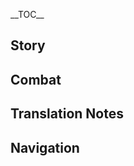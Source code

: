 {{CharacterTabs}}
{{LanguageTabs}}
{{Stub|1={{Meta/VO|tl=1|rm=1}}}}
__TOC__
==Story==
{{VO/Story
|character           = Arataki Itto
|language            = ko
|name                = 아라타키 이토

|vo_01_01_title      = 첫 만남…
|vo_01_01_subtitle   = Hello
|vo_01_01_file       = VO_{language}{character} Hello.ogg
|vo_01_01_tx         = 아라타키파의 큰 형님으로서 이 몸의 명성은 이미 사방에 퍼졌지. 「아라타키 유아독존의 이토」, 「아라타키 스모의 왕 이토」, 「아라타키 오니족의 자랑 이토」, 「아라타키 귀신풍뎅이 투사 이토」, 「아라타키 카드게임 왕중왕 이토」, 「질 수 있지만 절대 항복은 않는 아라타키의 진짜 사나이 이토」… 모두 내가 자주 쓰는 이름이니, 사양 말고 좋아하는 걸로 골라서 편하게 불러, 하하
|vo_01_01_rm         = Arataki-pa-ui keun hyeongnimeuroseo i mom-ui myeongseong-eun imi sabang-e peojyeotjji. "Arataki Yuadokjjon-ui Ito", "Arataki Seumo-ui Wang Ito", "Arataki Onijok-ui Jarang Ito", "Arataki Gwisinpungdeng'i Tusa Ito", "Arataki Kadeugeim Wangjungwang Ito", "Jil Ssu Itjjiman Jeolttae Hangbogeun Anneun Arataki-ui Jinjja Sanai Ito"... Modu naega jaju sseuneun ireumini, sayang malgo joahaneun geollo gollaseo pyeonhage bulleo, haha
|vo_01_01_tl         = As the big brother of the Arataki Gang, this name has already been spread far and wide. Arataki "The One and Only" Itto.<ref group="TN •">{{ko|유아독존|rm=yuadokjjon}}: an idiom for self-centeredness or vainglory</ref> Arataki "The King of Sumo" Itto, Arataki "The Pride of the Oni Tribe" Itto, Arataki "Onikabuto Gladiator" Itto, Arataki "The Ultimate King among Kings of Card Games" Itto, Arataki "The Man's Man Who Might Lose but Will Never Admit Defeat" Itto... These are all names that I often use so pick and choose whichever you like and call me as you please, haha.

|vo_02_01_title      = 잡담・방문
|vo_02_01_subtitle   = Chat: Itto's Here
|vo_02_01_file       = VO_{language}{character} Chat - Itto's Here.ogg
|vo_02_01_tx         = 아라타키 천하제일의 이토가 왔다! 하하하하… 컥…
|vo_02_01_rm         = Arataki Cheonhajeil-ui Ito-ga wattta! Hahahaha... keok...
|vo_02_01_tl         = Arataki "The Best in the World" Itto has arrived! Hahahaha... *coughs*

|vo_02_02_title      = 잡담・간식
|vo_02_02_subtitle   = Chat: Snacks
|vo_02_02_file       = VO_{language}{character} Chat - Snacks.ogg
|vo_02_02_tx         = 쉽게 얻는 음식이 무슨 맛이 있겠어? 그래서 난 간식을 모라로 산 적이 없어. 모두 정정당당하게 이겨서 얻은 거지
|vo_02_02_rm         = Swipkke eonneun eumsigi museun masi itkkesseo? Geuraeseo nan gansigeul Mora-ro san jeogi eopsseo. Modu jeongjeongdangdanghage igyeoseo eodeun geoji
|vo_02_02_tl         = Food that's easily earned, would it even taste good? That's why I've never bought snacks with Mora. I've won them all fairly.

|vo_02_03_title      = 잡담・곤충 싸움
|vo_02_03_subtitle   = Chat: Beetle Fighting
|vo_02_03_file       = VO_{language}{character} Chat - Beetle Fighting.ogg
|vo_02_03_tx         = 곤충 싸움을 우습게 보지 말라고! 끝까지 싸우면서 땀과 눈물로 더 강한 자신이 되는 게, 바로 인생이지!
|vo_02_03_rm         = Gonchung ssaumeul useupkke boji mallago! Kkeutkkaji ssaumyeonseo ttamgwa nunmullo deo ganghan jasini doeneun ge, baro insaeng'iji!
|vo_02_03_tl         = Don't underestimate fighting beetles! Fighting until the end through sweat and tears to become a stronger version of yourself, that's life!

|vo_03_01_title      = 비가 올 때…
|vo_03_01_subtitle   = When It Rains
|vo_03_01_file       = VO_{language}{character} When It Rains.ogg
|vo_03_01_tx         = 사나이는 우산 따위 쓰지 않아…. 아, 근데 비가 좀 많이 내리네. 빠, 빨리 우산 좀 펴봐!
|vo_03_01_rm         = Sanai-neun usan ttawi sseuji ana.... A, geunde biga jom mani naerine. Ppa, ppalli usan jom pyeobwa!
|vo_03_01_tl         = A man doesn't need to use an umbrella... Ah, but it's raining a bit too much. Hu&mdash;Hurry and open an umbrella!

|vo_03_02_title      = 번개가 칠 때…
|vo_03_02_subtitle   = When Thunder Strikes
|vo_03_02_file       = VO_{language}{character} When Thunder Strikes.ogg
|vo_03_02_tx         = 이봐! 라이덴 쇼군 맞지? 잘 들어, 이 몸은 절대 굴복하지 않아! 할 수 있으면 어디 벼락으로 맞혀보라고!
|vo_03_02_rm         = Ibwa! Raiden Syogun matjji? Jal deureo, i mom-eun jeolttae gulbokaji ana! Hal ssu isseumyeon eodi byeorageuro machyeoborago!
|vo_03_02_tl         = Hey! It's Raiden Shogun, right? Listen carefully, I will never submit! If you can, try striking me!

|vo_03_03_title      = 눈이 올 때…
|vo_03_03_subtitle   = When It Snows
|vo_03_03_file       = VO_{language}{character} When It Snows.ogg
|vo_03_03_tx         = 후후… 눈덩이 굴려볼까! 날 이길 수 없을걸! 에… 에취! …후
|vo_03_03_rm         = Huhu... Nuntteong'i gullyeobolkka! Nal igil ssu eopsseulkkeol! E... Echwi! ...Hu
|vo_03_03_tl         = Huhu... Let's roll some snowballs! You won't be able to beat me! A... achoo! ...Hu.

|vo_03_04_title      = 햇살이 좋을 때…
|vo_03_04_subtitle   = When the Sun Is Out
|vo_03_04_file       = VO_{language}{character} When the Sun Is Out.ogg
|vo_03_04_tx         = 날씨 좋구먼! 고이 모셔둔 귀신풍뎅이를 꺼내서 훈련시켜야겠어!
|vo_03_04_rm         = Nalssi jokumeon! Goi mosyeodun gwisinpungdeng'ireul kkeonaeseo hullyeonsikyeoyagesseo!
|vo_03_04_tl         = The weather is great! I should bring out my Onikabuto that I have kept safe and train it!

|vo_03_05_title      = 강풍이 불 때…
|vo_03_05_subtitle   = When the Wind Is Blowing
|vo_03_05_file       = VO_{language}{character} When the Wind Is Blowing.ogg
|vo_03_05_tx         = 바람이 아무리 세도 헤어스타일은 사수하는 것, 이게 남자의 자존심이지
|vo_03_05_rm         = Barami amuri sedo heeoseutair-eun sasuha-neun geot, ige namja-ui jajonsimiji
|vo_03_05_tl         = No matter how strong the wind is, I need to save my hairstyle, this is a man's pride.

|vo_04_01_title      = 아침 인사…
|vo_04_01_subtitle   = Good Morning
|vo_04_01_file       = VO_{language}{character} Good Morning.ogg
|vo_04_01_tx         = 좋은 아침! …모라가 다 떨어졌는데도 정말 일하기 싫군. 어디 놀러라도 갈까?
|vo_04_01_rm         = Joeun achim! ...Mora-ga da tteoreojyeonneundedo jeongmal ilhagi silkun. Eodi nolleorado galkka?
|vo_04_01_tl         = Good morning! ...Although I've run out of Mora, I still really don't want to work. Should we go somewhere to have fun instead?

|vo_04_02_title      = 점심 인사…
|vo_04_02_subtitle   = Good Afternoon
|vo_04_02_file       = VO_{language}{character} Good Afternoon.ogg
|vo_04_02_tx         = 배도 부른데 어디로 갈까나? 하나미자카… 거긴 이제 질렸고, 텐료 봉행에 가서 소란 피우기도 좀 그렇고… 그래, 이도나 가자!
|vo_04_02_rm         = Baedo bureunde eodiro galkkana? Hanamijaka... Geogin eoje jillyeotkko, Tenryo Bonghaeng-e gaseo soran piugido jom geureoko... Geurae, Ido-na gaja!
|vo_04_02_tl         = Seeming we're full, where should we go now? Hanamizaka... I'm now sick of that place and I don't want to bother the Tenryou Commission... Oh, let's go to Ritou!

|vo_04_03_title      = 저녁 인사…
|vo_04_03_subtitle   = Good Evening
|vo_04_03_file       = VO_{language}{character} Good Evening.ogg
|vo_04_03_tx         = 쉿! 누가 말하고 있는 거지…? 그야 귀신이지! 하하하… 놀랐나?
|vo_04_03_rm         = Swit! Nuga malhago inneun geoji...? Geuya gwisiniji! Hahaha... Nollanna?
|vo_04_03_tl         = Shh! Who's talking...? It's just a ghost! Hahaha... Did you get scared?

|vo_04_04_title      = 굿나잇…
|vo_04_04_subtitle   = Good Night...
|vo_04_04_file       = VO_{language}{character} Good Night.ogg
|vo_04_04_tx         = 피곤하면 빨리 자라, 무리하지 말고. 나? 난 눈 뜨고도 잘 수 있다고, 하하
|vo_04_04_rm         = Pigonhamyeon ppalli jara, murihaji malgo. Na? Nan nun tteugodo jal ssu itttago, haha
|vo_04_04_tl         = If you're tired, go to sleep early, don't overwork yourself. Me? I can sleep even with my eyes open, haha.

|vo_06_01_title      = 아라타키 이토 자신에 대해・빈둥거림
|vo_06_01_subtitle   = About Itto: Getting a Real Job
|vo_06_01_file       = VO_{language}{character} About Itto - Getting a Real Job.ogg
|vo_06_01_tx         = 내가 빈둥거린다고? 하하하하! 그럴 리가! 이 몸은 건달이잖아. 건달의 본업이 빈둥거리는 건데 뭐 문제 있어? 큼, 좀 흥분했네, 미안…. 안심해, 도둑질이나 강도짓은 안 하니까. 정 못 버티겠으면 아르바이트로 모라 좀 벌면 돼. 화물 운송이나 편지 배달은 일도 아니고, 개업 현장에서 분위기 띄우는 일도 자주 하지. 모라를 일당으로만 받을 수 있으면 오케이야, 헤헤!
|vo_06_01_rm         = Naega bindunggeorindago? Hahahaha! Geureol riga! I mom-eun geondarijana. Geongal-ui boneobi bindunggeorineun geonde mwo munje isseo? Keum, Jom heungbunhaenne, mian.... Ansimhae, dodukjirina gangdojiseun an nanikka. Jeong mot beotigesseumyeon areubaiteuro Mora jom beolmyeon dwae. Hwamul unsong-ina pyeonji baedareun ildo anigo, gaeup hyeonjang-eseo bunwigi ttuiuneun ildo jaju haji. Morareul ilttangeuroman badeul ssu isseumyeon okeiya, hehe!
|vo_06_01_tl         = 

|vo_06_02_title      = 아라타키 이토 자신에 대해・오니족
|vo_06_02_subtitle   = About Itto: Oni
|vo_06_02_file       = VO_{language}{character} About Itto - Oni.ogg
|vo_06_02_tx         = 오니족은 수많은 일을 겪으면서 지금처럼 인간과 함께 살 수 있는 좋은 시대를 맞이했어. 아직도 오니족에게 적의를 품고 있는 사람이 많긴 하지만. 응? 어떡하냐고? 당연히 바꿔야지. 그렇다고 그들의 비위를 맞추려는 게 아니야. 내 방식대로 인간의 존중을 얻어내겠어!
|vo_06_02_rm         = Onijog-eun, sumaneun ireul gyeokkeumyeonseo jigeumcheoreom ingangwa hamkke sal ssu inneun joeun sidaereul majihaesseo. Ajiktto onijogege jeoguireul pumkko inneun sarami mankin hajiman. Eung? Eotteokanyago? Dangyeonhi bakkwoyaji. Geureotago geudeurui biwireul matchuryeoneun ge aniya. Nae bangsikttaero ingan-ui jonjung-eul eodeonaegesseo!
|vo_06_02_tl         = 

|vo_06_03_title      = 우리에 대해・쿵짝
|vo_06_03_subtitle   = About Us: Cooperation
|vo_06_03_file       = VO_{language}{character} About Us - Cooperation.ogg
|vo_06_03_tx         = 이봐, 넌 늘 남들 대신 일 처리하느라 바쁘던데. 그게 단지 모라 때문만은 아니겠지? 너도 분명 호탕하고 의리 있는 사람일 거야! 마침 이 몸이 의리 있는 사람을 좋아하거든. 우린 잘 맞는 파트너가 될 수 있을 것 같은데!
|vo_06_03_rm         = Ibwa, neon neul namdeul daesin il cheorihaneura bappeudeonde. Geuge banji Mora ttaemunmaneun anigetjji? Neodo bunmyeong hotanghago uiri inneun saramil kkeoya! Machim i mom'i uiri in-neun sarameul joahageodeun. Urin jal manneun pateuneoga doel ssu isseul kkeot gateunde!
|vo_06_03_tl         = 

|vo_06_04_title      = 우리에 대해・응답
|vo_06_04_subtitle   = About Us: Response
|vo_06_04_file       = VO_{language}{character} About Us - Response.ogg
|vo_06_04_tx         = 사실 난 줄곧 네가 마음에 들었어. 그러니까 당연히 아라타키파에 남아줬으면 해. 너한테 줄 칭호까지 생각해 뒀다고. 네 이름에 「천하제이」를 붙이는 거지. 그럼 우린 「제일 제이」의 조합이 되는 거야! 하하하! 농담은 그만하고, 네게 더 중요한 사명이 있단 걸 알아… 가 봐. 가서 하고 싶은 일을 해. 아라타키파는 무조건 너에게 응답한다는 거 잊지 말고
|vo_06_04_rm         = Sasil nan julgot nega maeume deureosseo. Geureonikka dangyeonhi Arataki-pa-e namajwosseumyeon hae. Neohante jul chinghokkaji saenggakae dwotttago. Ne ireume "Cheonhajei"-reul buchineun geoji. Geureom urin "Jeil Jei"-ui johabi doeneun geoya! Hahaha! Nongdameun geumanhago, nege deo jungyohan samyeong-i itttan geol ara... Ga bwa. Gaseo hago sipeun ireul hae. Arataki-pa-neun mujokkeon neoege eungdapanda-neun geo itjji malgo
|vo_06_04_tl         = 

|vo_07_01_title      = 「신의 눈」에 대해…
|vo_07_01_subtitle   = About the [[Vision]]
|vo_07_01_file       = VO_{language}{character} About the Vision.ogg
|vo_07_01_tx         = 그 얘긴 꺼내지도 마. 열 받아 죽겠으니까! 그 막부군들은 사람들이 소중히 여기는 물건을 빼앗아 갔어. 극악무도한 놈들. 그것도 모자라 신의 눈을 멋대로 늘어놓다니! 강한 사람일수록 신의 눈이 위에 박혀야 하거늘. 대체 어떤 놈이 이 몸의 신의 눈을 맨 밑에 박아둔 거야!
|vo_07_01_rm         = Geu yaegin kkeonaejido ma. Yeol bada jukkesseunikka! Geu makppugundeureun saramdeuri sojunghi yeogi-neun mulgeoneul ppaeasa gasseo. Geugangmudohan nomdeul. Geugeottto mojara sin-ui nuneul meotttaero neureonotani! Ganghan saramilssurok sin-ui nun'i wie bakyeoya hageoneul. Daeche eotteon nomi i mom-ui sin-ui nuneul maen mite bagadun geoya!
|vo_07_01_tl         = 

|vo_07_02_title      = 하고 싶은 이야기・히나 아가씨
|vo_07_02_subtitle   = Something to Share: Hina
|vo_07_02_file       = VO_{language}{character} Something to Share - Hina.ogg
|vo_07_02_tx         = 고민 있으면 《가십 월간지》의 문답 코너에 투고해 봐. 히나 씨가 마음이 따뜻해지는 답을 해줄 거야! 아… 그녀 덕분에 내 영혼은 더 이상 방황하지 않아도 돼… 참, 나 히나 씨 팬 미팅도 신청했어! 어, 시간이 왜 이렇게 느리게 가는지
|vo_07_02_rm         = Gomin isseumyeon "Gasip Wolganji"-ui mundap koneoe tugohae bwa. Hina ssi-ga maeumi ttatteutaejineun dabeul haejul kkeoya! A... Geunyeo deokppune nae yeonghoneun deo isang banghwanghaji anado dwae... Cham, na Hina ssi paen mitingdo sincheonghaesseo! Eo, sigani wae ireoke neurige ganeunji
|vo_07_02_tl         = 

|vo_07_03_title      = 하고 싶은 이야기・뿔
|vo_07_03_subtitle   = Something to Share: Horns
|vo_07_03_file       = VO_{language}{character} Something to Share - Horns.ogg
|vo_07_03_tx         = 내 머리에 있는 뿔 말이야, 오래 보면 좀 밋밋한가? 무지개색으로 칠해버리고, 반딧불이 몇 마리 잡아서 위에 묶어 두면 엄청 눈에 띄겠지! 생각만 해도 멋져! 역시 난 천재야! 바로 형제들한테 알려서 실행해야겠어!
|vo_07_03_rm         = 
|vo_07_03_tl         = 

|vo_07_04_title      = 흥미있는 일…
|vo_07_04_subtitle   = Interesting Things
|vo_07_04_file       = VO_{language}{character} Interesting Things.ogg
|vo_07_04_tx         = 귀신풍뎅이를 잡는 유일한 비결은&mdash;&mdash;바로 잡기 전에 두 눈 부릅뜨고 똑똑히 보는 거야! 특히 비바람 내리고 천둥번개가 치는 날. 자칫하면 제비꽃 열매를 귀신풍뎅이로 착각할 수 있다고
|vo_07_04_rm         = 
|vo_07_04_tl         = 

|vo_08_01_title      = 토마에 대해…
|vo_08_01_subtitle   = About [[Thoma]]
|vo_08_01_file       = VO_{language}{character} About Thoma.ogg
|vo_08_01_tx         = 그가 100번째 신의 눈 수안 의식의 주인공이라고 형제들이 그러던데? 응? 왜 그 사람만 따로 의식을 치른 거지? 100번째 신의 눈이 99번째보다 강하다는 말인가? 아니지! 그럼 당연히 이 몸이 100번째가 돼야지!
|vo_08_01_rm         = 
|vo_08_01_tl         = 

|vo_08_02_title      = 카미사토 아야토에 대해…
|vo_08_02_subtitle   = About [[Kamisato Ayato]]
|vo_08_02_file       = VO_{language}{character} About Kamisato Ayato.ogg
|vo_08_02_tx         = 하하하, 나와 아야토 형님은 늦게 만난 게 한이야! 「온순한 곤충을 투지에 불타게 하는 게」 내 평생 지켜야 할 각오라는 걸 그가 상기시켜주지 않았다면, 난 780번째 패배 때 곤충 싸움을 포기했을지도 몰라…. 하, 역시 남자가 남자를 제일 잘 안다니까. 나와 그 사이엔 많은 말이 필요 없어. 카드 게임이나 곤충 싸움을 할 때면 죽이 착착 맞거든
|vo_08_02_rm         = 
|vo_08_02_tl         = 

|vo_08_03_title      = 요이미야에 대해…
|vo_08_03_subtitle   = About [[Yoimiya]]
|vo_08_03_file       = VO_{language}{character} About Yoimiya.ogg
|vo_08_03_tx         = 그 녀석, 폭죽이랑 장난감 좀 만들 줄 안다고 어린애들을 잘 달래더군… 안 돼. 전부 그 녀석이 선수 치게 둘 순 없지. 「골목대장」은 나라고! 너도 내 편에 서야 돼… 뭐? 넌 어린애가 아니라고? 훗, 나보다 작으면 다 어린애지!
|vo_08_03_rm         = 
|vo_08_03_tl         = 

|vo_08_04_title      = 카에데하라 카즈하에 대해…
|vo_08_04_subtitle   = About [[Kaedehara Kazuha]]
|vo_08_04_file       = VO_{language}{character} About Kaedehara Kazuha.ogg
|vo_08_04_tx         = 네가 천수각에서 도망쳐 나온 후, 그가 「무상의 일태도」를 막았다면서? 멋진데! 어떻게 한 거지? 그는 몰락한 귀족이고, 난 몰락한 오니족이니… 어떤 의미에서 그는 나와 막상막하겠군. 하하하하, 그럼 다음번엔 이 몸이 막아주마!
|vo_08_04_rm         = 
|vo_08_04_tl         = 

|vo_08_05_title      = 라이덴 쇼군에 대해…
|vo_08_05_subtitle   = About the [[Raiden Shogun]]
|vo_08_05_file       = VO_{language}{character} About the Raiden Shogun.ogg
|vo_08_05_tx         = 안수령 때 그녀의 자랑스러운 텐구를 파견하면서까지 날 제압했으니, 내가 꽤 골치 아픈 존재란 거겠지? 안수령을 폐지하기로 한 걸 보면, 그렇게 막 되먹진 않았나 보군. 이번에 얻은 교훈을 잘 기억해두는 게 좋을 거야. 또 그러면 더 골치 아프게 해주겠어, 흥
|vo_08_05_rm         = 
|vo_08_05_tl         = 

|vo_08_06_title      = 여우 귀 여인에 대해…
|vo_08_06_subtitle   = About the [[Yae Miko|Lady with Fox Ears]]
|vo_08_06_file       = VO_{language}{character} About the Lady with Fox Ears.ogg
|vo_08_06_tx         = 그 여우 라멘 대회는 내가 이겼다고. 안에 유부가 있었어도 그녀는 날 못 이겼을걸! 그 후로… 한 달 넘게 누워 있었지만, 적어도 난 승자의 영광을 지켰어! 대신 그녀는 라멘 서른두 그릇 값을 지불해야 하는 치욕을 감당해야 했지! 하하하하…
|vo_08_06_rm         = 
|vo_08_06_tl         = 

|vo_08_07_title      = 쿠죠 사라에 대해…
|vo_08_07_subtitle   = About [[Kujou Sara]]
|vo_08_07_file       = VO_{language}{character} About Kujou Sara.ogg
|vo_08_07_tx         = 안수령 땐 내가 그녀에게 졌었지. 하, 딱히 부끄러울 일은 아니야. 졌으면 당당하게 항복하고, 틀렸으면 제대로 벌을 받는 게 진정한 사나이지! 오히려 텐구인 그녀가 내 복수에 응하지 않다니. 사거리에서 스모를 했을 뿐인데, 겁먹는 게 말이 돼? 계속 내 도전을 받아들이지 않으면 쿠죠 텐구 말고 쿠죠 거북이라 부를 테다!
|vo_08_07_rm         = 
|vo_08_07_tl         = 

|vo_08_08_title      = 고로에 대해…
|vo_08_08_subtitle   = About [[Gorou]]
|vo_08_08_file       = VO_{language}{character} About Gorou.ogg
|vo_08_08_tx         = 오, 저항군의 강아지 대장? 몸집은 작지만 패기만큼은 최고더군. 아주 좋아! 게다가 어딘가 마음이 따뜻해지는 익숙한 느낌이 들어… 이상하다, 분명 몇 번 안 본 사이인데…
|vo_08_08_rm         = 
|vo_08_08_tl         = 

|vo_08_09_title      = 쿠키 시노부에 대해…
|vo_08_09_subtitle   = About [[Kuki Shinobu]]
|vo_08_09_file       = VO_{language}{character} About Kuki Shinobu.ogg
|vo_08_09_tx         = 아라타키파 형제들은 보통 내 뜻을 따르지만, 유독 시노부는 늘 나와 반대라니까! 이 몸이 힘들게 얻은 전리품을 하나씩 돌려놓다니… 뭐, 매번 날 감방에서 꺼내주고, 우리 대신 난장판도 여러 번 수습해줬으니, 그만 따져야지! 그녀를 화나게 하면 나도 딱히 좋을 게 좋으니까…
|vo_08_09_rm         = 
|vo_08_09_tl         = 
|vo_08_09_actualtx   = 아라타키파 형제들은 보통 내 뜻을 따르지만, 유독 시노부는 늘 나와 반대라니까! 이 몸이 힘들게 얻은 전리품을 하나씩 돌려놓다니… 뭐, 매번 날 감방에서 꺼내주고, 우리 대신 난장판도 여러 번 수습해줬으니, 그만 따져야지! 그녀를 화나게 하면 나도 딱히 좋을 게 없으니까…
|vo_08_09_actualrm   = 
|vo_08_09_actualtl   = 

|vo_08_10_title      = 사유에 대해…
|vo_08_10_subtitle   = About [[Sayu]]
|vo_08_10_file       = VO_{language}{character} About Sayu.ogg
|vo_08_10_tx         = 몰래 머리 좀 쓰다듬었을 뿐인데, 그 뒤로 날 볼 때마다 펄쩍 뛰면서 때리려고 하네. 하하하, 어쩔 수 없잖아. 그렇게 귀여운 라쿤을 보면 누구든 쓰담쓰담하고 싶어진다고. 아, 라쿤이라고 불러도 막 때린다니까. 왜지? 라쿤 맞는데…
|vo_08_10_rm         = 
|vo_08_10_tl         = 

|vo_09_01_title      = 아라타키 이토에 대해 알기・첫 번째
|vo_09_01_subtitle   = More About Itto: I
|vo_09_01_file       = VO_{language}{character} More About Itto - 01.ogg
|vo_09_01_tx         = 내가 곤충 싸움이랑 카드 게임 밖에 할 줄 모르는데 어떻게 아라타키파 큰 형님 자리에 있을 수 있는지 궁금한 눈친데? 훗, 확실히 이런 것만 해선 남들 위에 설 수 없어. 이번 기회에 모두 설명해주지! 난 물구나무서서 라멘 먹기, 눈 뜨고 자기, 코로 하모니카 불기, 머리카락으로 파리 잡기와 같은 특기를 가지고 있어. 어때, 의혹이 좀 풀렸지?
|vo_09_01_rm         = 
|vo_09_01_tl         = 

|vo_09_02_title      = 아라타키 이토에 대해 알기・두 번째
|vo_09_02_subtitle   = More About Itto: II
|vo_09_02_file       = VO_{language}{character} More About Itto - 02.ogg
|vo_09_02_tx         = 이나즈마 사람들은 명절이나 이사, 그리고 아플 때마다 콩을 뿌려. 그러면서 「행운의 콩이 떨어지면, 귀신이 궤멸하네」, 「복은 안으로, 귀신은 밖으로」라고 중얼거리지…. 귀에 피가 나도록 들었어. 문제는 콩이 길바닥까지 굴러 나와서 내 알레르기가 도진다는 거야…. 젠장! 반드시 오니족의 이름을 바로 잡겠어. 우린 아무것도 안 했는데, 뭐든 요괴니 귀신이니부터 쫓을 생각이나 하고 말이야
|vo_09_02_rm         = 
|vo_09_02_tl         = 

|vo_09_03_title      = 아라타키 이토에 대해 알기・세 번째
|vo_09_03_subtitle   = More About Itto: III
|vo_09_03_file       = VO_{language}{character} More About Itto - 03.ogg
|vo_09_03_tx         = 오니족에 대한 인간의 편견을 없애기 위해 한번은 형제들에게 내 부드럽고 다정한 모습을 사진기에 담아서 이나즈마성 게시판에 붙여달라고 했는데, 어떤 사람이 위에 낙서를 했더라고! 더 괘씸한 건 텐료 봉행의 아시가루 멍청이는 내가 치안에 혼란을 일으킨다고 하고, 야시로 봉행은 내가 사회 풍조를 망친다 그러고, 간조 봉행 놈들까지 와서 광고 영업세를 내라고 하더라니까… 에라이… 사리 분별 못 하는 놈들 같으니라고!
|vo_09_03_rm         = 
|vo_09_03_tl         = 

|vo_09_04_title      = 아라타키 이토에 대해 알기・네 번째
|vo_09_04_subtitle   = More About Itto: IV
|vo_09_04_file       = VO_{language}{character} More About Itto - 04.ogg
|vo_09_04_tx         = 불행한 경험을 한 사람들을 너그럽게 이해하는 거야말로 우리 아라타키파의 「자랑」이지. 남들이 이상한 사람이라고 수근거려도 내 눈엔 그들 모두 소중한 가족이야! 훗, 녀석들도 나랑 같은 생각이지. 무슨 일이 있든 아라타키파와 희로애락을 함께할 테니까
|vo_09_04_rm         = 
|vo_09_04_tl         = 

|vo_09_05_title      = 아라타키 이토에 대해 알기・다섯 번째
|vo_09_05_subtitle   = More About Itto: V
|vo_09_05_file       = VO_{language}{character} More About Itto - 05.ogg
|vo_09_05_tx         = 붉은 오니가 계속 살아갈 수 있도록 자신을 희생한 푸른 오니의 행동이 정말 존경스러워. 하지만 그들의 이념엔 절대 동의하지 않아. 더 잘 살기 위해선… 동족을 희생시키는 게 아니라 「함께」 잘 사는 게 중요하니까! 멋대로 희생해놓고… 혼자 멋진 척이라니…. 하… 과거는 돌이킬 수 없어. 하지만 이제부터 나 아라타키 이토 눈앞에서 자신을 희생하는 사람이 있으면 가만 안 둬! 내가 너희 앞을 막아설 테니까!
|vo_09_05_rm         = 
|vo_09_05_tl         = 

|vo_10_01_title      = 아라타키 이토의 취미…
|vo_10_01_subtitle   = Itto's Hobbies
|vo_10_01_file       = VO_{language}{character} Hobbies.ogg
|vo_10_01_tx         = 곤충 싸움, 카드 게임, 팽이 돌리기, 죽방울 놀이, 숨바꼭질… 난 네가 아는 것과 모르는 것 모두 할 줄 알아! 어때? 뭘 겨뤄볼래? 전부 질 준비나 하시라고! 하하하하!
|vo_10_01_rm         = 
|vo_10_01_tl         = 

|vo_10_02_title      = 아라타키 이토의 고민…
|vo_10_02_subtitle   = Itto's Troubles
|vo_10_02_file       = VO_{language}{character} Troubles.ogg
|vo_10_02_tx         = 「오니 할멈」은 오니가 아니야, 그분은 나한테 가장 잘해주는 인간이지! 날 입양해서 오니 할멈으로 불리는 것뿐이야. 난 다른 사람이 어떻게 생각하든 신경 안 써서 괜찮아… 휴, 근데 나 때문에 그분이 손가락질받는 건 싫어…
|vo_10_02_rm         = 
|vo_10_02_tl         = 

|vo_10_03_title      = 좋아하는 음식…
|vo_10_03_subtitle   = Favorite Food
|vo_10_03_file       = VO_{language}{character} Favorite Food.ogg
|vo_10_03_tx         = 막대 사탕은 버릴 데가 하나도 없어. 사탕이 맛있는 건 말할 것도 없고, 막대를 입에 물면 꽤 폼나거든. 이 몸한테 자유로운 분위기를 더해준달까. 자, 너도 한번 해봐
|vo_10_03_rm         = 
|vo_10_03_tl         = 

|vo_10_04_title      = 싫어하는 음식…
|vo_10_04_subtitle   = Least Favorite Food
|vo_10_04_file       = VO_{language}{character} Least Favorite Food.ogg
|vo_10_04_tx         = 난 오니잖아! 제일 싫어하는 건 당연히 콩이지! 황두든 녹두든 다 싫어! 먹기는커녕 몸에 닿기만 해도 알레르기가 생긴다고! 그러니까 콩 뿌리는 악습은 빨리 사라져야 돼
|vo_10_04_rm         = 
|vo_10_04_tl         = 

<!-- Receiving a Gift -->
|vo_11_01_title      = 선물 획득・첫 번째
|vo_11_01_subtitle   = Receiving a Gift: I
|vo_11_01_file       = VO_{language}{character} Receiving a Gift - 01.ogg
|vo_11_01_tx         = 하하하하하하&mdash;&mdash;이렇게 맛있는 요리는 3년 만이군!
|vo_11_01_rm         = 
|vo_11_01_tl         = 

|vo_11_02_title      = 선물 획득・두 번째
|vo_11_02_subtitle   = Receiving a Gift: II
|vo_11_02_file       = VO_{language}{character} Receiving a Gift - 02.ogg
|vo_11_02_tx         = 좋아! 네가 오늘 나한테 해준 것들, 전부 기억해두겠어
|vo_11_02_rm         = 
|vo_11_02_tl         = 

|vo_11_03_title      = 선물 획득・세 번째
|vo_11_03_subtitle   = Receiving a Gift: III
|vo_11_03_file       = VO_{language}{character} Receiving a Gift - 03.ogg
|vo_11_03_tx         = 이봐, 너… 설마… 날 독살하려고?! 으…
|vo_11_03_rm         = 
|vo_11_03_tl         = 

|vo_12_01_title      = 생일…
|vo_12_01_subtitle   = Birthday
|vo_12_01_file       = VO_{language}{character} Birthday.ogg
|vo_12_01_tx         = 오늘은 중요한 날이라 특별히 형제들을 떼어 놓고 왔어. 안 그러면 틀림없이 내가 편애 한다고 할 테니까. 자, 봐봐. 내가 널 위해 초호화 생일 선물을 준비했다고! 3일 동안 경우 잡은 특급 귀신풍뎅이 한 마리, 300번의 대결로 얻은 절판된 카드 한 장, 그리고 이 몸이 직접 부르는 생일 축하 노래&mdash;&mdash;크흠… 생일 축하합니다… 생일 축하합니다…
|vo_12_01_rm         = 
|vo_12_01_tl         = 

|vo_13_01_title      = 돌파의 느낌・기
|vo_13_01_subtitle   = Feelings About Ascension: Intro
|vo_13_01_file       = VO_{language}{character} Feelings About Ascension -  01.ogg
|vo_13_01_tx         = 오오… 맞아, 바로 이거야! 힘이 더 세졌어!
|vo_13_01_rm         = 
|vo_13_01_tl         = 

|vo_13_02_title      = 돌파의 느낌・승
|vo_13_02_subtitle   = Feelings About Ascension: Building Up
|vo_13_02_file       = VO_{language}{character} Feelings About Ascension -  02.ogg
|vo_13_02_tx         = 엄청나게 강한 힘이야…. 분명 승률이 오르겠지!
|vo_13_02_rm         = 
|vo_13_02_tl         = 

|vo_13_03_title      = 돌파의 느낌・전
|vo_13_03_subtitle   = Feelings About Ascension: Climax
|vo_13_03_file       = VO_{language}{character} Feelings About Ascension -  03.ogg
|vo_13_03_tx         = 이 힘, 한 손으로 바위 깨는 건 문제도 아니겠지?
|vo_13_03_rm         = 
|vo_13_03_tl         = 

|vo_13_04_title      = 돌파의 느낌・결
|vo_13_04_subtitle   = Feelings About Ascension: Conclusion
|vo_13_04_file       = VO_{language}{character} Feelings About Ascension -  04.ogg
|vo_13_04_tx         = 이제 명실상부한 아라타키 천하제일의 이토다! 네 공로는 절대 잊지 않아. 앞으론 이 몸이 널 지켜주지
|vo_13_04_rm         = 
|vo_13_04_tl         = 
}}

==Combat==
{{Combat VO
|character           = Arataki Itto
|language            = ko

<!-- Elemental Skill -->
|skill_1_tx          = 바위의 기세!
|skill_1_rm          = 
|skill_1_tl          = 
|skill_2_tx          = 부숴버려!
|skill_2_rm          = 
|skill_2_tl          = 
|skill_3_tx          = 너로 정했다!
|skill_3_rm          = 
|skill_3_tl          = 

<!-- Elemental Burst -->
|burst_1_tx          = 오니의 왕이 행차하신다, 모두 비켜!
|burst_1_rm          = 
|burst_1_tl          = 
|burst_2_tx          = 사람 잡는 오니가 왔다고!
|burst_2_rm          = 
|burst_2_tl          = 
|burst_3_tx          = 내가 공연할 차례군
|burst_3_rm          = 
|burst_3_tl          = 

<!-- Sprint Start -->
|sprint-s_1_tx       = 난 못 잡을걸!
|sprint-s_1_rm       = 
|sprint-s_1_tl       = 
|sprint-s_2_file     = Sprint Start 02,Sprint Start 03

<!-- Sprint End -->

<!-- Deploying Wind Glider -->
|glider_1_file       = Deploying Wind Glider 01,Deploying Wind Glider 02,Deploying Wind Glider 03

<!-- Disengaging Wind Glider -->
|glider-e_1_file     = Disengaging Wind Glider 01,Disengaging Wind Glider 02,Disengaging Wind Glider 03

<!-- Opening Treasure Chest -->
|chest_1_tx          = 어디 재밌는 물건 좀 없나?
|chest_1_rm          = 
|chest_1_tl          = 
|chest_2_tx          = 역시 이 몸은 운이 좋군!
|chest_2_rm          = 
|chest_2_tl          = 
|chest_3_tx          = 이 정도면 사흘 동안 일 안 해도 되겠어!
|chest_3_rm          = 
|chest_3_tl          = 

<!-- Low HP -->
|low-hp_1_tx         = 오니족을 얕보지 마!
|low-hp_1_rm         = 
|low-hp_1_tl         = 
|low-hp_2_tx         = 겨우 이 정도로 항복할 거 같아?
|low-hp_2_rm         = 
|low-hp_2_tl         = 
|low-hp_3_tx         = 이깟 상처, 신경 쓰지 마!
|low-hp_3_rm         = 
|low-hp_3_tl         = 

<!-- Ally at Low HP -->
|ally-low-hp_1_tx    = 내 뒤에 얌전히 있어!
|ally-low-hp_1_tl    = 
|ally-low-hp_1_rm    = 
|ally-low-hp_2_tx    = 아직 쓰러지지 말라고!
|ally-low-hp_2_tl    = 
|ally-low-hp_2_rm    = 

<!-- Fallen -->
|fallen_1_tx         = 복수는 아직 끝나지 않았어…
|fallen_1_rm         = 
|fallen_1_tl         = 
|fallen_2_tx         = 쓰러질 때도… 폼나게…
|fallen_2_rm         = 
|fallen_2_tl         = 
|fallen_3_tx         = 형제들의 기대를 저벼렸군…
|fallen_3_rm         = 
|fallen_3_tl         = 

<!-- Light Hit Taken -->
|hit-l_1_tx          = 간땡이가 부었구나!
|hit-l_1_rm          = 
|hit-l_1_tl          = 
|hit-l_2_tx          = 힘 좀 써봐!
|hit-l_2_rm          = 
|hit-l_2_tl          = 
|hit-l_3_file        = Light Hit Taken 03,Light Hit Taken 04,Light Hit Taken 05,Light Hit Taken 06

<!-- Heavy Hit Taken -->
|hit-h_1_tx          = 이봐, 힘을 너무 썼잖아!
|hit-h_1_rm          = 
|hit-h_1_tl          = 
|hit-h_2_tx          = 치사하게 기습이냐!
|hit-h_2_rm          = 
|hit-h_2_tl          = 
|hit-h_3_file        = Heavy Hit Taken 03,Heavy Hit Taken 04,Heavy Hit Taken 05,Heavy Hit Taken 06

<!-- Joining Party -->
|join_1_tx           = 다들 길을 비켜라!
|join_1_rm           = 
|join_1_tl           = 
|join_2_tx           = 구세주가 왔다!
|join_2_rm           = 
|join_2_tl           = 
|join_3_tx           = 까짓거, 내가 처리하지!
|join_3_rm           = 
|join_3_tl           = 

<!-- Character Idles -->
|idle_1_file         = Standby 02
|idle_1_actual_tx    = {{tx}}
|idle_1_actual_rm    = 
|idle_1_actual_tl    = 

<!-- Light Attack -->
|atk-l_1_file        = Light Attack 01,Light Attack 02,Light Attack 03,Light Attack 04,Light Attack 05,Light Attack 06,Light Attack 07

<!-- Mid Attack -->
|atk-m_1_file        = Mid Attack 01,Mid Attack 02,Mid Attack 03

<!-- Heavy Attack -->
|atk-h_1_file        = Heavy Attack 01,Heavy Attack 02,Heavy Attack 03

<!-- Climbing -->
|climb_1_file        = Climbing 01,Climbing 02,Climbing 03,Climbing 04,Climbing 05

<!-- Climbing Breath -->
|climb-b_1_file      = Climbing Breath 01,Climbing Breath 02,Climbing Breath 03

<!-- Jumping -->
|jump_1_file         = Jumping 01,Jumping 02,Jumping 03,Jumping 04,Jumping 05
}}

==Translation Notes==
{{Reflist|group="TN •"}}

==Navigation==
{{Character Navbox|link type=vo-ko}}